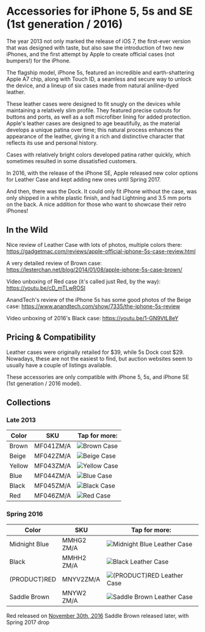 
# Accessories for iPhone 5, 5s and SE (1st generation / 2016)

The year 2013 not only marked the release of iOS 7, the first-ever version that was designed with taste, but also saw the introduction of two new iPhones, and the first attempt by Apple to create official cases (not bumpers!) for the iPhone.

The flagship model, iPhone 5s, featured an incredible and earth-shattering Apple A7 chip, along with Touch ID, a seamless and secure way to unlock the device, and a lineup of six cases made from natural aniline-dyed leather.

These leather cases were designed to fit snugly on the devices while maintaining a relatively slim profile. They featured precise cutouts for buttons and ports, as well as a soft microfiber lining for added protection. Apple's leather cases are designed to age beautifully, as the material develops a unique patina over time; this natural process enhances the appearance of the leather, giving it a rich and distinctive character that reflects its use and personal history.

Cases with relatively bright colors developed patina rather quickly, which sometimes resulted in some dissatisfied customers.

In 2016, with the release of the iPhone SE, Apple released new color options for Leather Case and kept adding new ones until Spring 2017.

And then, there was the Dock. It could only fit iPhone without the case, was only shipped in a white plastic finish, and had Lightning and 3.5 mm ports on the back. A nice addition for those who want to showcase their retro iPhones!

## In the Wild

Nice review of Leather Case with lots of photos, multiple colors there: https://gadgetmac.com/reviews/apple-official-iphone-5s-case-review.html

A very detailed review of Brown case: https://lesterchan.net/blog/2014/01/08/apple-iphone-5s-case-brown/

Video unboxing of Red case (it's called just Red, by the way): https://youtu.be/cD_mTLwROSI

AnandTech's review of the iPhone 5s has some good photos of the Beige case: https://www.anandtech.com/show/7335/the-iphone-5s-review

Video unboxing of 2016's Black case: https://youtu.be/1-GN9VtL8eY

## Pricing & Compatibility

Leather cases were originally retailed for $39, while 5s Dock cost $29. Nowadays, these are not the easiest to find, but auction websites seem to usually have a couple of listings available.

These accessories are only compatible with iPhone 5, 5s, and iPhone SE (1st generation / 2016 model).

## Collections

### Late 2013

| Color | SKU | Tap for more: |
| --- | --- | --- |
| Brown | MF041<wbr/>ZM/A | <Link href="/pre-notch-iphone/iphone_5s/MF041" scroll={true}><img src="/everypreview/MF041.webp" alt="Brown Case"/></Link> |
| Beige | MF042<wbr/>ZM/A | <Link href="/pre-notch-iphone/iphone_5s/MF042" scroll={true}><img src="/everypreview/MF042.webp" alt="Beige Case"/></Link> |
| Yellow | MF043<wbr/>ZM/A | <Link href="/pre-notch-iphone/iphone_5s/MF043" scroll={true}><img src="/everypreview/MF043.webp" alt="Yellow Case"/></Link> |
| Blue | MF044<wbr/>ZM/A | <Link href="/pre-notch-iphone/iphone_5s/MF044" scroll={true}><img src="/everypreview/MF044.webp" alt="Blue Case"/></Link> |
| Black | MF045<wbr/>ZM/A | <Link href="/pre-notch-iphone/iphone_5s/MF045" scroll={true}><img src="/everypreview/MF045.webp" alt="Black Case"/></Link> |
| Red | MF046<wbr/>ZM/A | <Link href="/pre-notch-iphone/iphone_5s/MF046" scroll={true}><img src="/everypreview/MF046.webp" alt="Red Case"/></Link> |

### Spring 2016

| Color | SKU | Tap for more: |
| --- | --- | --- |
| Midnight Blue | MMHG2<wbr/>ZM/A | <Link href="/pre-notch-iphone/iphone_5s/MMHG2" scroll={true}><img src="/everypreview/MMHG2.webp" alt="Midnight Blue Leather Case"/></Link> |
| Black | MMHH2<wbr/>ZM/A | <Link href="/pre-notch-iphone/iphone_5s/MMHH2" scroll={true}><img src="/everypreview/MMHH2.webp" alt="Black Leather Case"/></Link> |
| (PRODUCT)RED | MNYV2<wbr/>ZM/A | <Link href="/pre-notch-iphone/iphone_5s/MNYV2" scroll={true}><img src="/everypreview/MNYV2.webp" alt="(PRODUCT)RED Leather Case"/></Link> |
| Saddle Brown | MNYW2<wbr/>ZM/A | <Link href="/pre-notch-iphone/iphone_5s/MNYW2" scroll={true}><img src="/everypreview/MNYW2.webp" alt="Saddle Brown Leather Case"/></Link> |

Red released on [November 30th, 2016](https://www.apple.com/newsroom/2016/11/apple-turns-red-with-more-ways-than-ever-to-join-the-fight-against-aids/)
Saddle Brown released later, with Spring 2017 drop
